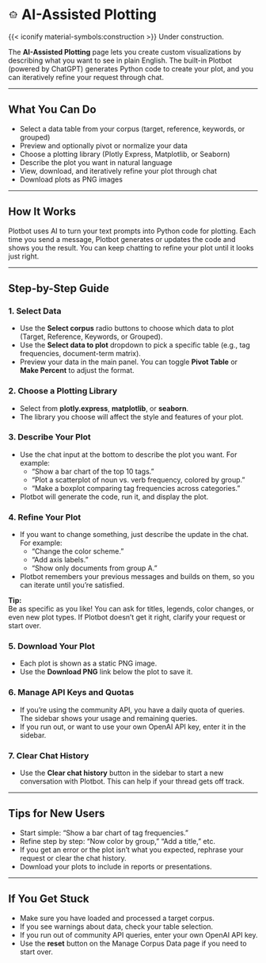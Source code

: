 # <svg xmlns="http://www.w3.org/2000/svg" height="20px" viewBox="0 -960 960 960" width="20px" fill="#434343"><path d="M192-384q-40 0-68-28t-28-68q0-40 28-68t68-28v-72q0-29.7 21.15-50.85Q234.3-720 264-720h120q0-40 28-68t68-28q40 0 68 28t28 68h120q29.7 0 50.85 21.15Q768-677.7 768-648v72q40 0 68 28t28 68q0 40-28 68t-68 28v168q0 29.7-21.16 50.85Q725.68-144 695.96-144H263.72Q234-144 213-165.15T192-216v-168Zm168-72q20 0 34-14t14-34q0-20-14-34t-34-14q-20 0-34 14t-14 34q0 20 14 34t34 14Zm228 0q20 0 34-14t14-34q0-20-14-34t-34-14q-20 0-34 14t-14 34q0 20 14 34t34 14ZM336-312h288v-72H336v72Zm-72 96h432v-432H264v432Zm216-216Z"/></svg> AI-Assisted Plotting {.unnumbered}

{{< iconify material-symbols:construction >}} Under construction.

The **AI-Assisted Plotting** page lets you create custom visualizations by describing what you want to see in plain English. The built-in Plotbot (powered by ChatGPT) generates Python code to create your plot, and you can iteratively refine your request through chat.

---

## What You Can Do

- Select a data table from your corpus (target, reference, keywords, or grouped)
- Preview and optionally pivot or normalize your data
- Choose a plotting library (Plotly Express, Matplotlib, or Seaborn)
- Describe the plot you want in natural language
- View, download, and iteratively refine your plot through chat
- Download plots as PNG images

---

## How It Works

::: {.callout-important}
Plotbot uses AI to turn your text prompts into Python code for plotting. Each time you send a message, Plotbot generates or updates the code and shows you the result. You can keep chatting to refine your plot until it looks just right.
:::

---

## Step-by-Step Guide

### 1. Select Data

- Use the **Select corpus** radio buttons to choose which data to plot (Target, Reference, Keywords, or Grouped).
- Use the **Select data to plot** dropdown to pick a specific table (e.g., tag frequencies, document-term matrix).
- Preview your data in the main panel. You can toggle **Pivot Table** or **Make Percent** to adjust the format.

### 2. Choose a Plotting Library

- Select from **plotly.express**, **matplotlib**, or **seaborn**.
- The library you choose will affect the style and features of your plot.

### 3. Describe Your Plot

- Use the chat input at the bottom to describe the plot you want. For example:
  - "Show a bar chart of the top 10 tags."
  - "Plot a scatterplot of noun vs. verb frequency, colored by group."
  - "Make a boxplot comparing tag frequencies across categories."
- Plotbot will generate the code, run it, and display the plot.

### 4. Refine Your Plot

- If you want to change something, just describe the update in the chat. For example:
  - "Change the color scheme."
  - "Add axis labels."
  - "Show only documents from group A."
- Plotbot remembers your previous messages and builds on them, so you can iterate until you’re satisfied.

::: {.callout-tip}
**Tip:**  
Be as specific as you like! You can ask for titles, legends, color changes, or even new plot types. If Plotbot doesn’t get it right, clarify your request or start over.
:::

### 5. Download Your Plot

- Each plot is shown as a static PNG image.
- Use the **Download PNG** link below the plot to save it.

### 6. Manage API Keys and Quotas

- If you’re using the community API, you have a daily quota of queries. The sidebar shows your usage and remaining queries.
- If you run out, or want to use your own OpenAI API key, enter it in the sidebar.

### 7. Clear Chat History

- Use the **Clear chat history** button in the sidebar to start a new conversation with Plotbot. This can help if your thread gets off track.

---

## Tips for New Users

::: {.callout-tip}
- Start simple: "Show a bar chart of tag frequencies."
- Refine step by step: "Now color by group," "Add a title," etc.
- If you get an error or the plot isn’t what you expected, rephrase your request or clear the chat history.
- Download your plots to include in reports or presentations.
:::

---

## If You Get Stuck

::: {.callout-important}
- Make sure you have loaded and processed a target corpus.
- If you see warnings about data, check your table selection.
- If you run out of community API queries, enter your own OpenAI API key.
- Use the **reset** button on the Manage Corpus Data page if you need to start over.
:::